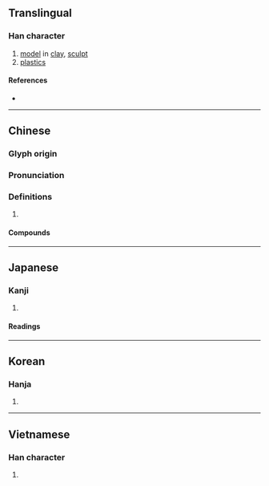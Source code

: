 {{character info/new}}
==Translingual==

===Han character===
{{Han char|rn=32|rad=土|as=10|sn=13|four=87104|canj=TBG|ids=⿱朔土}}

# [[model]] in [[clay]], [[sculpt]]
# [[plastics]]

====References====
* {{Han ref|kx=0235.100|dkj=05328|dj=0473.030|hdz=10474.040|uh=5851|ud=22609|bh=B6EC|bd=46828}}

----

==Chinese==
{{zh-forms}}

===Glyph origin===
{{Han etym}}

===Pronunciation===
{{zh-pron
|m=sù
|m-s=
|c=sou3,sok3
|c-t=
|g=
|h=pfs=sok/chok
|j=
|md=
|mn=sok/sò͘
|mn_note=sok - vernacular (俗)
|mn-t=suag4/sog4/su3
|mn-t_note=sog4 - Chaozhou
|w=
|x=
|mc=y
|oc=y
|ma=
|cat=v,n
}}

===Definitions===
{{zh-hanzi}}

# {{rfdef|lang=zh}}

====Compounds====
{{zh-der|塑料|塑膠|可塑性|塑膠玻璃|塑性加工|塑身|塑膠袋|塑性|塑鋼|塑膠工業|影塑|彩塑|工程塑膠|塑造|壁塑|塑膠布|夾彩塑|塑膠貨幣|塑膠花|塑像|塑膠炸彈|注塑|泥塑|敷彩泥塑|氟碳塑膠|木雕泥塑|皮塑|泡沫塑膠|捻塑|模塑成形|氟塑料|泥塑木雕|捏塑|陶塑|麵塑|非塑性|雕塑|雕塑家|重塑}}

----

==Japanese==

===Kanji===
{{ja-kanji|grade=c|rs=土10}}

# {{defn|lang=ja|sort=土10}}

====Readings====
{{ja-readings
|goon=す
|kanon=そ
|kun=でく-
}}

----

==Korean==

===Hanja===
{{ko-hanja|hangeul=소|rv=so|mr=so}}

# {{defn|lang=ko|sort=土10}}

----

==Vietnamese==

===Han character===
{{vi-hantu|tố|rs=土10}}

# {{defn|lang=vi|sort=土10}}